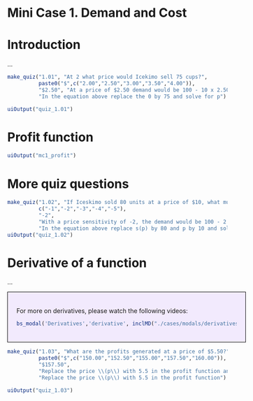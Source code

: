 # Mini Case 1. Demand and Cost

# Introduction

...

```r
make_quiz("1.01", "At 2 what price would Icekimo sell 75 cups?",
          paste0("$",c("2.00","2.50","3.00","3.50","4.00")),
          "$2.50", "At a price of $2.50 demand would be 100 - 10 x 2.50 = 75",
          "In the equation above replace the 0 by 75 and solve for p")

uiOutput("quiz_1.01")
```

# Profit function

```r
uiOutput("mc1_profit")
```

# More quiz questions

```r
make_quiz("1.02", "If Iceskimo sold 80 units at a price of $10, what must the price sensitivity have been in the Kearny Mesa market?",
          c("-1","-2","-3","-4","-5"),
          "-2",
          "With a price sensitivity of -2, the demand would be 100 - 2 x 10 = 80",
          "In the equation above replace s(p) by 80 and p by 10 and solve for *a* in 80 = 100 - a x 10")
uiOutput("quiz_1.02")
```

# Derivative of a function

...

<div style='background-color:rgba(150, 70, 255, .1); padding:20px 20px; margin-top:10px; width:100%; border:1px solid black'>

For more on derivatives, please watch the following videos:

```r
bs_modal('Derivatives','derivative', inclMD("./cases/modals/derivatives.md"))
```
</div>

```r
make_quiz("1.03", "What are the profits generated at a price of $5.50?",
          paste0("$",c("150.00","152.50","155.00","157.50","160.00")),
          "$157.50",
          "Replace the price \\(p\\) with 5.5 in the profit function and we can obtain (100 - 10 x 5.5) x (5.5 - 2) = 157.5",
          "Replace the price \\(p\\) with 5.5 in the profit function")

uiOutput("quiz_1.03")
```
